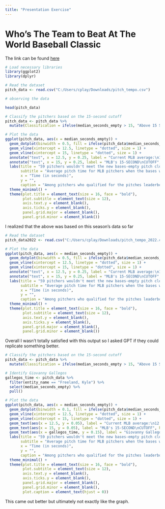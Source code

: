 ```yaml
---
title: "Presentation Exercise"
---
```


# Who's The Team to Beat At The World Baseball Classic

The link can be found [here](https://fivethirtyeight.com/features/1-in-5-pitchers-are-frequently-violating-mlbs-future-pitch-clock/)

```r

# Load necessary libraries
library(ggplot2)
library(dplyr)
```

```r
# Read the dataset
pitch_data <- read.csv("C:/Users/cplay/Downloads/pitch_tempo.csv")
```

```r

# observing the data

head(pitch_data)
```

```r

# Classify the pitchers based on the 15-second cutoff
pitch_data <- pitch_data %>%
  mutate(Classification = ifelse(median_seconds_empty > 15, "Above 15 Seconds", "Below 15 Seconds"))
```

```r

# Plot the data
ggplot(pitch_data, aes(x = median_seconds_empty)) +
  geom_dotplot(binwidth = 0.5, fill = ifelse(pitch_data$median_seconds_empty > 15, "blue", "gray"), color = "white") +
  geom_vline(xintercept = 12.5, linetype = "dotted", size = 1) +
  geom_vline(xintercept = 15, linetype = "dotted", size = 1) +
  annotate("text", x = 12.5, y = 0.25, label = "Current MLB average:\n12.5 seconds", hjust = 0, size = 3) +
  annotate("text", x = 15, y = 0.25, label = "MLB's 15-SECOND\nCUTOFF", hjust = 0, size = 3) +
  labs(title = "59 pitchers wouldn't meet the new bases-empty pitch clock",
       subtitle = "Average pitch time for MLB pitchers when the bases were empty, 2022",
       x = "Time (in seconds)",
       y = "",
       caption = "Among pitchers who qualified for the pitches leaderboard.\nSource: Baseball Savant") +
  theme_minimal() +
  theme(plot.title = element_text(size = 16, face = "bold"),
        plot.subtitle = element_text(size = 12),
        axis.text.y = element_blank(),
        axis.ticks.y = element_blank(),
        panel.grid.major = element_blank(),
        panel.grid.minor = element_blank())
```

I realized that the above was based on this season's data so far

```r

# Read the dataset
pitch_data2022 <- read.csv("C:/Users/cplay/Downloads/pitch_tempo_2022.csv")
```

```r

# Plot the data
ggplot(pitch_data, aes(x = median_seconds_empty)) +
  geom_dotplot(binwidth = 0.5, fill = ifelse(pitch_data$median_seconds_empty > 15, "blue", "gray"), color = "white") +
  geom_vline(xintercept = 12.5, linetype = "dotted", size = 1) +
  geom_vline(xintercept = 15, linetype = "dotted", size = 1) +
  annotate("text", x = 12.5, y = 0.25, label = "Current MLB average:\n12.5 seconds", hjust = 0, size = 3) +
  annotate("text", x = 15, y = 0.25, label = "MLB's 15-SECOND\nCUTOFF", hjust = 0, size = 3) +
  labs(title = "59 pitchers wouldn't meet the new bases-empty pitch clock",
       subtitle = "Average pitch time for MLB pitchers when the bases were empty, 2022",
       x = "Time (in seconds)",
       y = "",
       caption = "Among pitchers who qualified for the pitches leaderboard.\nSource: Baseball Savant") +
  theme_minimal() +
  theme(plot.title = element_text(size = 16, face = "bold"),
        plot.subtitle = element_text(size = 12),
        axis.text.y = element_blank(),
        axis.ticks.y = element_blank(),
        panel.grid.major = element_blank(),
        panel.grid.minor = element_blank())
```

Overall I wasn't totally satisfied with this output so I asked GPT if they could replicate something better.

```r

# Classify the pitchers based on the 15-second cutoff
pitch_data <- pitch_data %>%
  mutate(Classification = ifelse(median_seconds_empty > 15, "Above 15 Seconds", "Below 15 Seconds"))
```

```r

# Identify Giovanny Gallegos
gallegos_time <- pitch_data %>%
  filter(entity_name == "Freeland, Kyle") %>%
  select(median_seconds_empty) %>%
  pull()

# Plot the data
ggplot(pitch_data, aes(x = median_seconds_empty)) +
  geom_dotplot(binwidth = 0.1, fill = ifelse(pitch_data$median_seconds_empty > 15, "blue", "gray"), color = "white", dotsize = 1) +
  geom_vline(xintercept = 12.5, linetype = "dotted", size = 1) +
  geom_vline(xintercept = 15, linetype = "dotted", size = 1) +
  geom_text(aes(x = 12.5, y = 0.05), label = "Current MLB average:\n12.5 seconds", hjust = -0.1, size = 3) +
  geom_text(aes(x = 15, y = 0.05), label = "MLB's 15-SECOND\nCUTOFF", hjust = -0.1, size = 3) +
  geom_text(aes(x = gallegos_time, y = 0.15), label = "Giovanny Gallegos", hjust = 1, size = 3) +
  labs(title = "59 pitchers wouldn't meet the new bases-empty pitch clock",
       subtitle = "Average pitch time for MLB pitchers when the bases were empty, 2022",
       x = "Time (in seconds)",
       y = "",
       caption = "Among pitchers who qualified for the pitches leaderboard.\nSource: Baseball Savant") +
  theme_minimal() +
  theme(plot.title = element_text(size = 16, face = "bold"),
        plot.subtitle = element_text(size = 12),
        axis.text.y = element_blank(),
        axis.ticks.y = element_blank(),
        panel.grid.major = element_blank(),
        panel.grid.minor = element_blank(),
        plot.caption = element_text(hjust = 0))
```

This came out better but ultimately not exactly like the graph.
